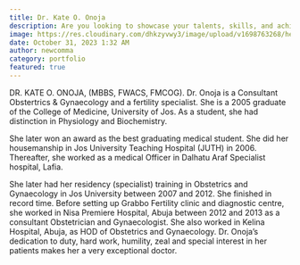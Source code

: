 ```yaml
---
title: Dr. Kate O. Onoja
description: Are you looking to showcase your talents, skills, and achievements in a captivating online portfolio without breaking the bank?
image: https://res.cloudinary.com/dhkzyvwy3/image/upload/v1698763268/help-center/create-portfolio-free-newcomma/yhqkgriiximtv7mvgxya.jpg
date: October 31, 2023 1:32 AM
author: newcomma
category: portfolio
featured: true
---
```


DR. KATE O. ONOJA, (MBBS, FWACS, FMCOG).
Dr. Onoja is a Consultant Obstertrics & Gynaecology and a fertility specialist. She is a 2005 graduate of the College of Medicine, University of Jos.
As a student, she had distinction in Physiology and Biochemistry.

She later won an award as the best graduating medical student. She did her housemanship in Jos University Teaching Hospital (JUTH) in 2006. Thereafter, she worked as a medical Officer in Dalhatu Araf Specialist hospital, Lafia.

She later had her residency (specialist) training in Obstetrics and Gynaecology in Jos University between 2007 and 2012. She finished in record time.
Before setting up Grabbo Fertility clinic and diagnostic centre, she worked in Nisa Premiere Hospital, Abuja between 2012 and 2013 as a consultant Obstetrician and Gynaecologist. She also worked in Kelina Hospital, Abuja, as HOD of Obstetrics and Gynaecology.
Dr. Onoja’s dedication to duty, hard work, humility, zeal and special interest in her patients makes her a very exceptional doctor.
